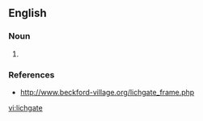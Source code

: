 ==English==
{{wikipedia|Lychgate}}
===Noun===
{{en-noun}}

# {{alternative spelling of|[[lych-gate]]}}

===References===
* http://www.beckford-village.org/lichgate_frame.php

[[vi:lichgate]]